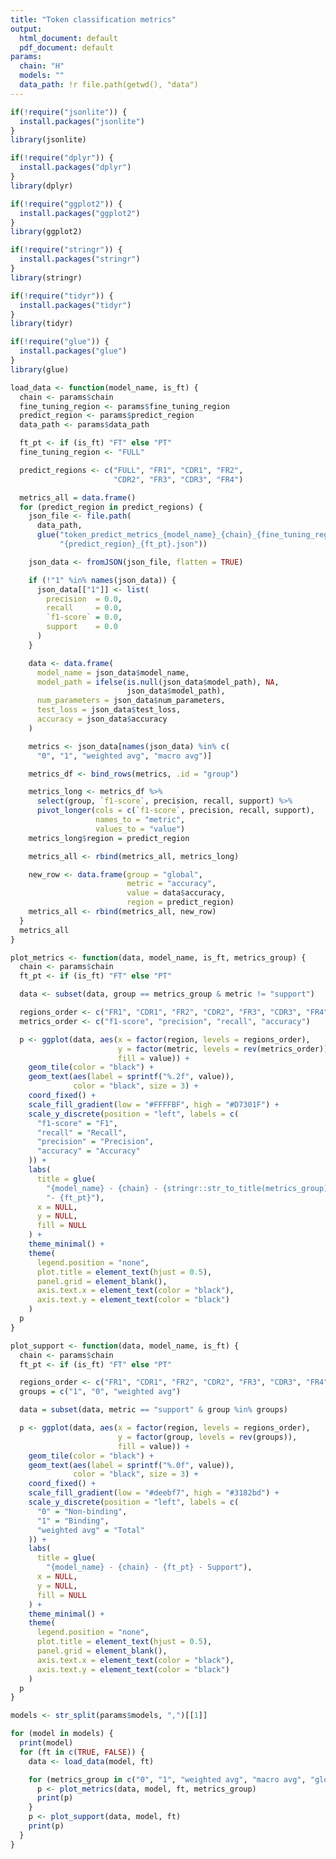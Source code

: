 ```yaml
---
title: "Token classification metrics"
output:
  html_document: default
  pdf_document: default
params:
  chain: "H"
  models: ""
  data_path: !r file.path(getwd(), "data")
---
```

```r
if(!require("jsonlite")) {
  install.packages("jsonlite")
}
library(jsonlite)

if(!require("dplyr")) {
  install.packages("dplyr")
}
library(dplyr)

if(!require("ggplot2")) {
  install.packages("ggplot2")
}
library(ggplot2)

if(!require("stringr")) {
  install.packages("stringr")
}
library(stringr)

if(!require("tidyr")) {
  install.packages("tidyr")
}
library(tidyr)

if(!require("glue")) {
  install.packages("glue")
}
library(glue)
```

```r
load_data <- function(model_name, is_ft) {
  chain <- params$chain
  fine_tuning_region <- params$fine_tuning_region
  predict_region <- params$predict_region
  data_path <- params$data_path

  ft_pt <- if (is_ft) "FT" else "PT"
  fine_tuning_region <- "FULL"

  predict_regions <- c("FULL", "FR1", "CDR1", "FR2",
                       "CDR2", "FR3", "CDR3", "FR4")

  metrics_all = data.frame()
  for (predict_region in predict_regions) {
    json_file <- file.path(
      data_path,
      glue("token_predict_metrics_{model_name}_{chain}_{fine_tuning_region}_",
           "{predict_region}_{ft_pt}.json"))

    json_data <- fromJSON(json_file, flatten = TRUE)

    if (!"1" %in% names(json_data)) {
      json_data[["1"]] <- list(
        precision  = 0.0,
        recall     = 0.0,
        `f1-score` = 0.0,
        support    = 0.0
      )
    }

    data <- data.frame(
      model_name = json_data$model_name,
      model_path = ifelse(is.null(json_data$model_path), NA,
                          json_data$model_path),
      num_parameters = json_data$num_parameters,
      test_loss = json_data$test_loss,
      accuracy = json_data$accuracy
    )

    metrics <- json_data[names(json_data) %in% c(
      "0", "1", "weighted avg", "macro avg")]

    metrics_df <- bind_rows(metrics, .id = "group")

    metrics_long <- metrics_df %>%
      select(group, `f1-score`, precision, recall, support) %>%
      pivot_longer(cols = c(`f1-score`, precision, recall, support),
                   names_to = "metric",
                   values_to = "value")
    metrics_long$region = predict_region

    metrics_all <- rbind(metrics_all, metrics_long)

    new_row <- data.frame(group = "global",
                          metric = "accuracy",
                          value = data$accuracy,
                          region = predict_region)
    metrics_all <- rbind(metrics_all, new_row)
  }
  metrics_all
}

plot_metrics <- function(data, model_name, is_ft, metrics_group) {
  chain <- params$chain
  ft_pt <- if (is_ft) "FT" else "PT"

  data <- subset(data, group == metrics_group & metric != "support")

  regions_order <- c("FR1", "CDR1", "FR2", "CDR2", "FR3", "CDR3", "FR4", "FULL")
  metrics_order <- c("f1-score", "precision", "recall", "accuracy")

  p <- ggplot(data, aes(x = factor(region, levels = regions_order),
                        y = factor(metric, levels = rev(metrics_order)),
                        fill = value)) +
    geom_tile(color = "black") +
    geom_text(aes(label = sprintf("%.2f", value)),
              color = "black", size = 3) +
    coord_fixed() +
    scale_fill_gradient(low = "#FFFFBF", high = "#D7301F") +
    scale_y_discrete(position = "left", labels = c(
      "f1-score" = "F1",
      "recall" = "Recall",
      "precision" = "Precision",
      "accuracy" = "Accuracy"
    )) +
    labs(
      title = glue(
        "{model_name} - {chain} - {stringr::str_to_title(metrics_group)} ",
        "- {ft_pt}"),
      x = NULL,
      y = NULL,
      fill = NULL
    ) +
    theme_minimal() +
    theme(
      legend.position = "none",
      plot.title = element_text(hjust = 0.5),
      panel.grid = element_blank(),
      axis.text.x = element_text(color = "black"),
      axis.text.y = element_text(color = "black")
    )
  p
}

plot_support <- function(data, model_name, is_ft) {
  chain <- params$chain
  ft_pt <- if (is_ft) "FT" else "PT"

  regions_order <- c("FR1", "CDR1", "FR2", "CDR2", "FR3", "CDR3", "FR4", "FULL")
  groups = c("1", "0", "weighted avg")

  data = subset(data, metric == "support" & group %in% groups)

  p <- ggplot(data, aes(x = factor(region, levels = regions_order),
                        y = factor(group, levels = rev(groups)),
                        fill = value)) +
    geom_tile(color = "black") +
    geom_text(aes(label = sprintf("%.0f", value)),
              color = "black", size = 3) +
    coord_fixed() +
    scale_fill_gradient(low = "#deebf7", high = "#3182bd") +
    scale_y_discrete(position = "left", labels = c(
      "0" = "Non-binding",
      "1" = "Binding",
      "weighted avg" = "Total"
    )) +
    labs(
      title = glue(
        "{model_name} - {chain} - {ft_pt} - Support"),
      x = NULL,
      y = NULL,
      fill = NULL
    ) +
    theme_minimal() +
    theme(
      legend.position = "none",
      plot.title = element_text(hjust = 0.5),
      panel.grid = element_blank(),
      axis.text.x = element_text(color = "black"),
      axis.text.y = element_text(color = "black")
    )
  p
}
```

```r
models <- str_split(params$models, ",")[[1]]

for (model in models) {
  print(model)
  for (ft in c(TRUE, FALSE)) {
    data <- load_data(model, ft)

    for (metrics_group in c("0", "1", "weighted avg", "macro avg", "global")) {
      p <- plot_metrics(data, model, ft, metrics_group)
      print(p)
    }
    p <- plot_support(data, model, ft)
    print(p)
  }
}
```
